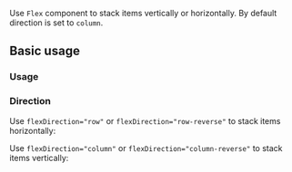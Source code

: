 <ax-layout />

Use `Flex` component to stack items vertically or horizontally. By default direction is set to `column`.

## Basic usage

### Usage

<ax-demo name="flex/usage" />

### Direction

Use `flexDirection="row"` or `flexDirection="row-reverse"` to stack items horizontally:

<ax-demo name="flex/horizontal-usage" />

Use `flexDirection="column"` or `flexDirection="column-reverse"` to stack items vertically:

<ax-demo name="flex/vertical-usage" />

